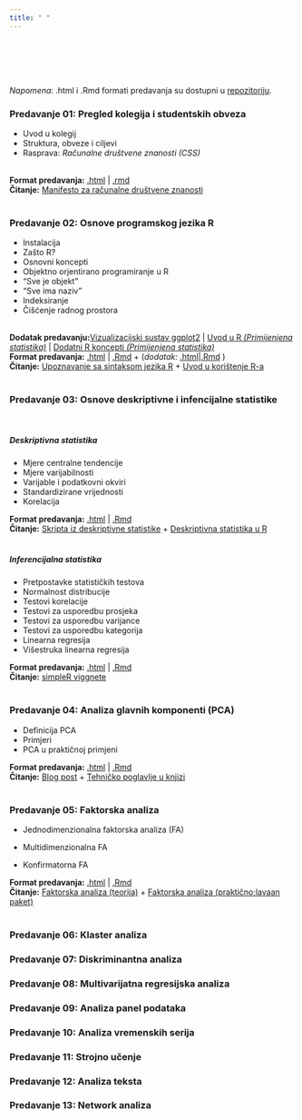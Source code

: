 ```yaml
---
title: " "
---
```

 
<br>
<br>
<br>
<br>

*Napomena*: .html i .Rmd formati predavanja su dostupni u [repozitoriju](https://github.com/lusiki/WebMultiVar).
<br>

### Predavanje 01: Pregled kolegija i studentskih obveza


- Uvod u kolegij
- Struktura, obveze i ciljevi
- Rasprava: *Računalne društvene znanosti (CSS)*

<br>
**Format predavanja:** [.html](https://github.com/lusiki/WebMultiVar/blob/main/Predavanja/01_UVOD.html) | [.rmd](https://github.com/lusiki/WebMultiVar/blob/main/Predavanja/01_UVOD.Rmd)
<br>
**Čitanje:**  [Manifesto za računalne društvene znanosti](http://www.everyaware.eu/resources/publications/Conte-2012.pdf)
<br>
<br>

### Predavanje 02: Osnove programskog jezika R

- Instalacija
- Zašto R?
- Osnovni koncepti
- Objektno orjentirano programiranje u R
- "Sve je objekt"
- "Sve ima naziv"
- Indeksiranje
- Čišćenje radnog prostora

<br>
**Dodatak predavanju:**[Vizualizacijski sustav ggplot2](https://raw.githack.com/lusiki/WebMultiVar/main/Predavanja/02_UVOD-U-R_dodatak.html#1) | [Uvod u R *(Primijenjena statistika)*](https://raw.githack.com/BrbanMiro/WebStatistika/main/Moduli/02_UVOD_U_R_xar.html#1) | [Dodatni R koncepti *(Primijenjena statistika)*](https://raw.githack.com/BrbanMiro/WebStatistika/main/Moduli/02_DODATNI_KONCEPTI_R_xar.html#1)
<br>
**Format predavanja:** [.html](https://github.com/lusiki/WebMultiVar/blob/main/Predavanja/02_UVOD-U-R.html) | [.Rmd](https://github.com/lusiki/WebMultiVar/blob/main/Predavanja/02_UVOD%20U%20R.Rmd) + (*dodatak:* [.html](https://github.com/lusiki/WebMultiVar/blob/main/Predavanja/02_UVOD%20U%20R_dodatak.Rmd)|[.Rmd](https://github.com/lusiki/WebMultiVar/blob/main/Predavanja/02_UVOD-U-R_dodatak.html) )
<br>
**Čitanje:** [Upoznavanje sa sintaksom jezika R](https://www.srce.unizg.hr/files/srce/docs/edu/R/s720_polaznik.pdf) + [Uvod u korištenje R-a](https://cran.r-project.org/doc/contrib/Kasum+Legovic-UvodUr.pdf)
<br>
<br>

### Predavanje 03: Osnove deskriptivne i infencijalne statistike

<br>

##### **Deskriptivna statistika**

- Mjere centralne tendencije
- Mjere varijabilnosti
- Varijable i podatkovni okviri
- Standardizirane vrijednosti
- Korelacija

**Format predavanja:** [.html](https://github.com/lusiki/WebMultiVar/blob/main/Predavanja/03_PONAVLJANJE-DESKRIPTIVNA.html) | [.Rmd](https://github.com/lusiki/WebMultiVar/blob/main/Predavanja/03_PONAVLJANJE%20DESKRIPTIVNA.Rmd) 
<br>
**Čitanje:** [Skripta iz deskriptivne statistike](http://matematika.fkit.hr/novo/statistika_i_vjerojatnost/predavanja/1%20-%20Deskriptivna%20statistika.pdf) + [Deskriptivna statistika u R](https://rcompanion.org/handbook/C_02.html)
<br>
<br>


##### **Inferencijalna statistika**

- Pretpostavke statističkih testova
- Normalnost distribucije
- Testovi korelacije
- Testovi za usporedbu prosjeka
- Testovi za usporedbu varijance
- Testovi za usporedbu kategorija
- Linearna regresija
- Višestruka linearna regresija

**Format predavanja:** [.html](https://github.com/lusiki/WebMultiVar/blob/main/Predavanja/03_PONAVLJANJE-INFERENCIJALNA.html) | [.Rmd](https://github.com/lusiki/WebMultiVar/blob/main/Predavanja/03_PONAVLJANJE%20DESKRIPTIVNA.Rmd) 
<br>
**Čitanje:** [simpleR viggnete](https://cran.r-project.org/doc/contrib/Verzani-SimpleR.pdf)
<br>
<br>


### Predavanje 04: Analiza glavnih komponenti (PCA)

- Definicija PCA
- Primjeri 
- PCA u praktičnoj primjeni


**Format predavanja:** [.html](https://github.com/lusiki/WebMultiVar/blob/main/Predavanja/04_PCA.html) | [.Rmd](https://github.com/lusiki/WebMultiVar/blob/main/Predavanja/04_PCA.Rmd) 
<br>
**Čitanje:** [Blog post](https://towardsdatascience.com/learn-principle-component-analysis-in-r-ddba7c9b1064) + [Tehničko poglavlje u knjizi](http://staff.ustc.edu.cn/~zwp/teach/MVA/abdi-awPCA2010.pdf)
<br>
<br>

### Predavanje 05: Faktorska analiza

- Jednodimenzionalna faktorska analiza (FA)

- Multidimenzionalna FA

- Konfirmatorna FA


**Format predavanja:** [.html](https://github.com/lusiki/WebMultiVar/blob/main/Predavanja/05_FA.html) | [.Rmd](https://github.com/lusiki/WebMultiVar/blob/main/Predavanja/05_FA.Rmd) 
<br>
**Čitanje:** <a href="./Foto/Faktorska_analiza.pdf">Faktorska analiza (teorija)</a> + [Faktorska analiza (praktično;lavaan paket)](https://stats.idre.ucla.edu/r/seminars/rcfa/#s3)
<br>
<br>

### Predavanje 06: Klaster analiza



### Predavanje 07: Diskriminantna analiza



### Predavanje 08: Multivarijatna regresijska analiza



### Predavanje 09: Analiza panel podataka



### Predavanje 10: Analiza vremenskih serija



### Predavanje 11: Strojno učenje



### Predavanje 12: Analiza teksta



### Predavanje 13: Network analiza



